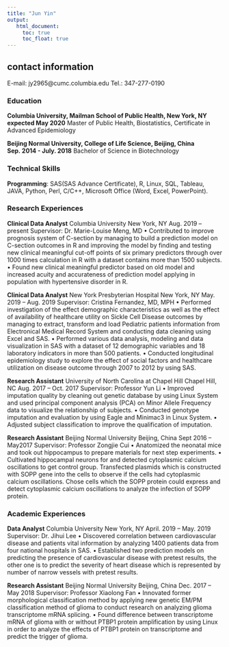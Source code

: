 ```yaml
---
title: "Jun Yin"
output: 
   html_document:
     toc: true
     toc_float: true
---
```



## contact information
E-mail: jy2965@cumc.columbia.edu 		Tel.: 347-277-0190

### Education

**Columbia University, Mailman School of Public Health, New York, NY                       expected May 2020**
Master of Public Health, Biostatistics, Certificate in Advanced  Epidemiology

**Beijing Normal University, College of Life Science, Beijing, China                             Sep. 2014 - July. 2018**
Bachelor of Science in Biotechnology 


### Technical Skills

**Programming**: SAS(SAS Advance Certificate), R, Linux, SQL, Tableau, JAVA, Python, Perl, C/C++, Microsoft Office (Word, Excel, PowerPoint).


### Research Experiences   

**Clinical Data Analyst**           Columbia University                           New York, NY           Aug. 2019 – present
Supervisor: Dr. Marie-Louise Meng, MD 
•	Contributed to improve prognosis system of C-section by managing to build a prediction model on C-section outcomes in R and improving the model by finding and testing new clinical meaningful cut-off points of six primary predictors through over 1000 times calculation in R with a dataset contains more than 1500 subjects.
•	Found new clinical meaningful predictor based on old model and increased acuity and accurateness of prediction model applying in population with hypertensive disorder in R. 


**Clinical Data Analyst**      New York Presbyterian Hospital	        New York, NY           May. 2019 – Aug. 2019
Supervisor: Cristina Fernandez, MD, MPH
•	Performed investigation of the effect demographic characteristics as well as the effect of availability of healthcare utility on Sickle Cell Disease outcomes by managing to extract, transform and load Pediatric patients information from Electronical Medical Record System and conducting data cleaning using Excel and SAS.
•	Performed various data analysis, modeling and data visualization in SAS with a dataset of 12 demographic variables and 18 laboratory indicators in more than 500 patients.
•	Conducted longitudinal epidemiology study to explore the effect of social factors and healthcare utilization on disease outcome through 2007 to 2012 by using SAS. 


**Research Assistant**    University of North Carolina at Chapel Hill   Chapel Hill, NC    Aug. 2017 – Oct. 2017
Supervisor: Professor Yun Li
•	Improved imputation quality by cleaning out genetic database by using Linux System and used principal component analysis (PCA) on Minor Allele Frequency data to visualize the relationship of subjects.
•	Conducted genotype imputation and evaluation by using Eagle and  Minimac3 in Linux System.
•	Adjusted subject classification to improve the qualification of imputation.


**Research Assistant**     Beijing Normal University       Beijing, China                             Sept 2016 – May2017
Supervisor: Professor Zongjie Cui
•	Anatomized the neonatal mice and took out hippocampus to prepare materials for next step experiments.
•	Cultivated hippocampal neurons for and detected cytoplasmic calcium oscillations to get control group. Transfected plasmids which is constructed with SOPP gene into the cells to observe if the cells had cytoplasmic calcium oscillations. Chose cells which the SOPP protein could express and detect cytoplasmic calcium oscillations to analyze the infection of SOPP protein.


### Academic Experiences   

**Data Analyst**     Columbia University                         New York, NY                            April. 2019 – May. 2019
Supervisor: Dr. Jihui Lee
•	Discovered correlation between cardiovascular disease and patients vital information by analyzing 1400 patients data from four national hospitals in SAS. 
•	Established two prediction models on predicting the presence of cardiovascular disease with pretest results, the other one is to predict the severity of  heart disease which is represented by number of narrow vessels with pretest results.


**Research Assistant**      Beijing Normal University         Beijing, China                          Dec. 2017 – May 2018
Supervisor: Professor Xiaolong Fan
•	Innovated former morphological classification method by applying new genetic EM/PM classification method of glioma to conduct research on analyzing glioma transcriptome mRNA splicing.
•	Found difference between transcriptome mRNA of glioma with or without PTBP1 protein amplification by using Linux in order to analyze the effects of PTBP1 protein on transcriptome and predict the trigger of glioma. 





